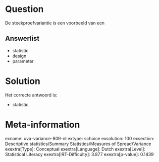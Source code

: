 Question
========

De steekproefvariantie is een voorbeeld van een

Answerlist
----------

* statistic
* design
* parameter

Solution
========

Het correcte antwoord is: 

* statistic

Meta-information
================
exname: uva-variance-809-nl
extype: schoice
exsolution: 100
exsection: Descriptive statistics/Summary Statistics/Measures of Spread/Variance
exextra[Type]: Conceptual
exextra[Language]: Dutch
exextra[Level]: Statistical Literacy
exextra[IRT-Difficulty]: 3.877
exextra[p-value]: 0.1439
